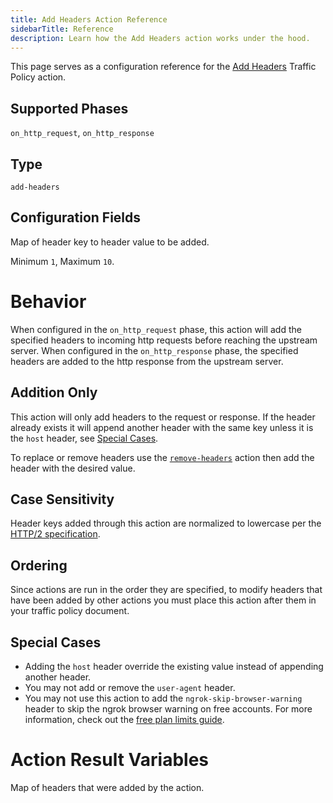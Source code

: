 ```yaml
---
title: Add Headers Action Reference
sidebarTitle: Reference
description: Learn how the Add Headers action works under the hood.
---
```




This page serves as a configuration reference for the [Add Headers](/traffic-policy/actions/add-headers) Traffic Policy action.

## Supported Phases

`on_http_request`, `on_http_response`

## Type

`add-headers`

## Configuration Fields

<ConfigField title="headers" type="object" cel={true}>
  Map of header key to header value to be added.

  Minimum `1`, Maximum `10`.
</ConfigField>

# Behavior

When configured in the `on_http_request` phase, this action will add the specified headers to incoming http requests before reaching the upstream server. When
configured in the `on_http_response` phase, the specified headers are added to the http response from the upstream server.

## Addition Only

This action will only add headers to the request or response. If the header already exists
it will append another header with the same key unless it is the `host` header,
see [Special Cases](#special-cases).

To replace or remove headers use the [`remove-headers`](/traffic-policy/actions/remove-headers) action then
add the header with the desired value.

## Case Sensitivity

Header keys added through this action are normalized to lowercase per the [HTTP/2 specification](https://datatracker.ietf.org/doc/html/rfc7540#section-8.1.2).

## Ordering

Since actions are run in the order they are specified, to modify headers that have been added by other actions you must place this action
after them in your traffic policy document.

## Special Cases

- Adding the `host` header override the existing value instead of appending another header.
- You may not add or remove the `user-agent` header.
- You may not use this action to add the `ngrok-skip-browser-warning` header to skip the ngrok browser warning on free accounts. For more information, check out the [free plan limits guide](/pricing-limits/free-plan-limits#removing-the-interstitial-page).

# Action Result Variables

<ActionVariablesDescription />

<ConfigField title="actions.ngrok.add_headers.headers_added" type="object">
  <p>Map of headers that were added by the action.</p>
</ConfigField>
